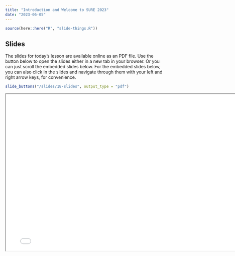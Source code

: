 ```yaml
---
title: "Introduction and Welcome to SURE 2023"
date: "2023-06-05"
---
```


```r
source(here::here("R", "slide-things.R"))
```

## Slides

The slides for today's lesson are available online as an PDF file. Use the 
button below to open the slides either in a new tab in your browser. Or you can
just scroll the embedded slides below. For the embedded slides below, you can 
also click in the slides and navigate through them with your left and right 
arrow keys, for convenience.

```r
slide_buttons("/slides/18-slides", output_type = "pdf")
```

```{=html}
<iframe width="780" height="500" src="/slides/18-slides.pdf" title="Lecture 1"></iframe>
```
